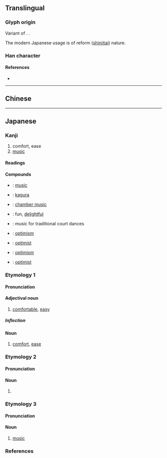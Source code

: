 {{also|樂|乐}}
{{character info/new}}
==Translingual==
{{Han simplified forms|樂|楽|乐}}

===Glyph origin===
Variant of {{l|mul|樂}}. {{Han simp|樂|f=𢆶|t=}}.

The modern Japanese usage is of reform ([[shinjitai]]) nature.

===Han character===
{{Han char|rn=75|rad=木|as=09|sn=13|four=|canj=IOD,XIOD}}

====References====
* {{Han ref|kx=0542.191|dkj=15213|dj=0930.200|hdz=80020.140|uh=697D|ud=27005}}

----

==Chinese==
{{zh-see|樂|v}}

----

==Japanese==
{{ja-kanji forms|楽|樂}}

===Kanji===
{{ja-kanji|grade=2|rs=木09|kyu=樂}}

# comfort, ease
# [[music]]

====Readings====
{{ja-readings
|goon=がく, ぎょう<げう, らく
|kanon=がく, らく
|kun=たの-し.い, たの-しむ
}}

====Compounds====
{{der-top|Compounds}}
* {{ja-r|音楽|おんがく}}: [[music]]
* {{ja-r|神楽|かぐら}}: [[kagura]]
* {{ja-r|室内楽|しつないがく}}: [[chamber music]]
* {{ja-r|楽しい|たのし.い}}: fun, [[delightful]]
* {{ja-r|舞楽|ぶがく}}: music for traditional court dances
* {{ja-r|楽天|らくてん}}: [[optimism]]
* {{ja-r|楽天家|らくてんか}}: [[optimist]]
* {{ja-r|楽天主義|らくてんしゅぎ}}: [[optimism]]
* {{ja-r|楽天主義者|らくてんしゅぎしゃ}}: [[optimist]]
{{der-bottom}}

===Etymology 1===
{{ja-kanjitab|らく|yomi=o}}

====Pronunciation====
{{ja-pron|yomi=o|らく|acc=2|acc_ref=DJR,NHK}}

====Adjectival noun====
{{ja-adj|kyu=樂|infl=na|らく}}

# [[comfortable]], [[easy]]
#: {{ja-usex|人生は'''楽'''ではない。|じんせい は '''らく''' で は ない。|Life is not '''easy'''.}}

=====Inflection=====
{{ja-na|らく}}

====Noun====
{{ja-noun|kyu=樂|らく}}

# [[comfort]], [[ease]]

===Etymology 2===
{{ja-kanjitab|らく|yomi=o}}

====Pronunciation====
{{ja-pron|yomi=o|らく|acc=1|acc_ref=DJR,NHK}}

====Noun====
{{ja-noun|kyu=樂|らく}}

# {{short for|千秋楽|lang=ja}}

===Etymology 3===
{{ja-kanjitab|がく|yomi=o}}

====Pronunciation====
{{ja-pron|yomi=o|がく|acc=1|acc_ref=DJR,NHK,|acc2=0|acc2_ref=NHK}}

====Noun====
{{ja-noun|kyu=樂|がく}}

# [[music]]

===References===
<references/>